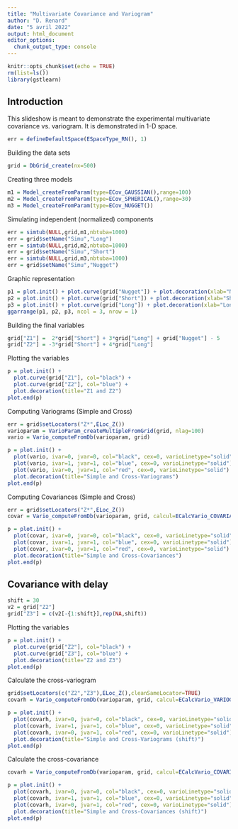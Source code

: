 ```yaml
---
title: "Multivariate Covariance and Variogram"
author: "D. Renard"
date: "5 avril 2022"
output: html_document
editor_options: 
  chunk_output_type: console
---
```


```r
knitr::opts_chunk$set(echo = TRUE)
rm(list=ls())
library(gstlearn)
```

## Introduction

This slideshow is meant to demonstrate the experimental multivariate covariance vs. variogram. It is demonstrated in 1-D space.

```r
err = defineDefaultSpace(ESpaceType_RN(), 1)
```


Building the data sets

```r
grid = DbGrid_create(nx=500)
```

Creating three models

```r
m1 = Model_createFromParam(type=ECov_GAUSSIAN(),range=100)
m2 = Model_createFromParam(type=ECov_SPHERICAL(),range=30)
m3 = Model_createFromParam(type=ECov_NUGGET())
```

Simulating independent (normalized) components

```r
err = simtub(NULL,grid,m1,nbtuba=1000)
err = grid$setName("Simu","Long")
err = simtub(NULL,grid,m2,nbtuba=1000)
err = grid$setName("Simu","Short")
err = simtub(NULL,grid,m3,nbtuba=1000)
err = grid$setName("Simu","Nugget")
```

Graphic representation

```r
p1 = plot.init() + plot.curve(grid["Nugget"]) + plot.decoration(xlab="Nugget")
p2 = plot.init() + plot.curve(grid["Short"]) + plot.decoration(xlab="Short Range")
p3 = plot.init() + plot.curve(grid["Long"]) + plot.decoration(xlab="Long Range")
ggarrange(p1, p2, p3, ncol = 3, nrow = 1)
```

Building the final variables

```r
grid["Z1"] =  2*grid["Short"] + 3*grid["Long"] + grid["Nugget"] - 5
grid["Z2"] = -3*grid["Short"] + 4*grid["Long"]
```

Plotting the variables

```r
p = plot.init() + 
  plot.curve(grid["Z1"], col="black") + 
  plot.curve(grid["Z2"], col="blue") + 
  plot.decoration(title="Z1 and Z2")
plot.end(p)
```

Computing Variograms (Simple and Cross)

```r
err = grid$setLocators("Z*",ELoc_Z())
varioparam = VarioParam_createMultipleFromGrid(grid, nlag=100)
vario = Vario_computeFromDb(varioparam, grid)

p = plot.init() + 
  plot(vario, ivar=0, jvar=0, col="black", cex=0, varioLinetype="solid") + 
  plot(vario, ivar=1, jvar=1, col="blue", cex=0, varioLinetype="solid") +
  plot(vario, ivar=0, jvar=1, col="red", cex=0, varioLinetype="solid") +
  plot.decoration(title="Simple and Cross-Variograms")
plot.end(p)
```

Computing Covariances (Simple and Cross)

```r
err = grid$setLocators("Z*",ELoc_Z())
covar = Vario_computeFromDb(varioparam, grid, calcul=ECalcVario_COVARIANCE())

p = plot.init() + 
  plot(covar, ivar=0, jvar=0, col="black", cex=0, varioLinetype="solid") + 
  plot(covar, ivar=1, jvar=1, col="blue", cex=0, varioLinetype="solid") +
  plot(covar, ivar=0, jvar=1, col="red", cex=0, varioLinetype="solid") +
  plot.decoration(title="Simple and Cross-Covariances")
plot.end(p)
```

## Covariance with delay

```r
shift = 30
v2 = grid["Z2"]
grid["Z3"] = c(v2[-{1:shift}],rep(NA,shift))
```

Plotting the variables

```r
p = plot.init() + 
  plot.curve(grid["Z2"], col="black") + 
  plot.curve(grid["Z3"], col="blue") + 
  plot.decoration(title="Z2 and Z3")
plot.end(p)
```

Calculate the cross-variogram

```r
grid$setLocators(c("Z2","Z3"),ELoc_Z(),cleanSameLocator=TRUE)
covarh = Vario_computeFromDb(varioparam, grid, calcul=ECalcVario_VARIOGRAM())

p = plot.init() + 
  plot(covarh, ivar=0, jvar=0, col="black", cex=0, varioLinetype="solid") + 
  plot(covarh, ivar=1, jvar=1, col="blue", cex=0, varioLinetype="solid") +
  plot(covarh, ivar=0, jvar=1, col="red", cex=0, varioLinetype="solid") +
  plot.decoration(title="Simple and Cross-Variograms (shift)")
plot.end(p)
```

Calculate the cross-covariance

```r
covarh = Vario_computeFromDb(varioparam, grid, calcul=ECalcVario_COVARIANCE())

p = plot.init() + 
  plot(covarh, ivar=0, jvar=0, col="black", cex=0, varioLinetype="solid") + 
  plot(covarh, ivar=1, jvar=1, col="blue", cex=0, varioLinetype="solid") +
  plot(covarh, ivar=0, jvar=1, col="red", cex=0, varioLinetype="solid") +
  plot.decoration(title="Simple and Cross-Covariances (shift)")
plot.end(p)
```
